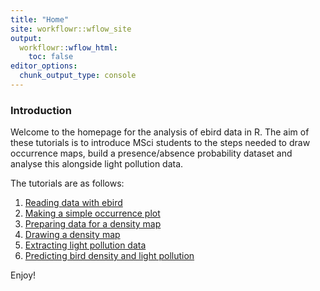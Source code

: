 ```yaml
---
title: "Home"
site: workflowr::wflow_site
output:
  workflowr::wflow_html:
    toc: false
editor_options:
  chunk_output_type: console
---
```


### Introduction

Welcome to the homepage for the analysis of ebird data in R. The aim of these tutorials is to introduce MSci students to the steps needed to draw occurrence maps, build a presence/absence probability dataset and analyse this alongside light pollution data.

The tutorials are as follows:

1. [Reading data with ebird](1_reading_data_with_ebird.html)
2. [Making a simple occurrence plot](2_make_a_simple_occurrence_plot.html)
3. [Preparing data for a density map](3_preparing_data_for_density_map.html)
4. [Drawing a density map](4_drawing_a_density_map.html)
5. [Extracting light pollution data](5_extracting_light_pollution_data.html)
6. [Predicting bird density and light pollution](6_predicting_density_and_light_pollution.html)


Enjoy!
